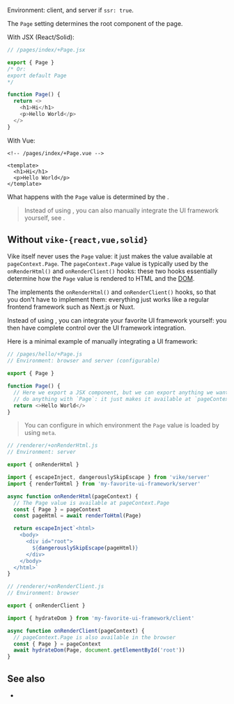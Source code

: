 
Environment: client, and server if <Link href="/ssr">`ssr: true`</Link>.

The `Page` setting determines the root component of the page.

With JSX (React/Solid):

```js
// /pages/index/+Page.jsx

export { Page }
/* Or:
export default Page
*/

function Page() {
  return <>
    <h1>Hi</h1>
    <p>Hello World</p>
  </>
}
```

With Vue:
```vue
<!-- /pages/index/+Page.vue -->

<template>
  <h1>Hi</h1>
  <p>Hello World</p>
</template>
```

What happens with the `Page` value is determined by the <UiFrameworkExtension />.

> Instead of using <UiFrameworkExtension name noLink />, you can also manually integrate the <Link href="/ui-frameworks">UI framework</Link> yourself, see <Link href="#without-vike-react-vue-solid" />.



## Without `vike-{react,vue,solid}`

Vike itself never uses the `Page` value: it just makes the value available at `pageContext.Page`.
The `pageContext.Page` value is typically used by the <Link href="/onRenderHtml">`onRenderHtml()`</Link> and <Link href="/onRenderClient">`onRenderClient()`</Link> hooks: these two hooks essentially determine how the `Page` value is rendered to HTML and the [DOM](https://developer.mozilla.org/en-US/docs/Web/API/Document_Object_Model).

The <UiFrameworkExtension /> implements the `onRenderHtml()` and `onRenderClient()` hooks, so that you don't have to implement them: everything just works like a regular frontend framework such as Next.js or Nuxt.

Instead of using <UiFrameworkExtension name noLink />, you can integrate your favorite UI framework yourself: you then have complete control over the UI framework integration.

Here is a minimal example of manually integrating a UI framework:

```js
// /pages/hello/+Page.js
// Environment: browser and server (configurable)

export { Page }

function Page() {
  // Here we export a JSX component, but we can export anything we want since Vike doesn't
  // do anything with `Page`: it just makes it available at `pageContext.Page`.
  return <>Hello World</>
}
```

> You can configure in which environment the `Page` value is loaded by using <Link href="/meta">`meta`</Link>.

```js
// /renderer/+onRenderHtml.js
// Environment: server

export { onRenderHtml }

import { escapeInject, dangerouslySkipEscape } from 'vike/server'
import { renderToHtml } from 'my-favorite-ui-framework/server'

async function onRenderHtml(pageContext) {
  // The Page value is available at pageContext.Page
  const { Page } = pageContext
  const pageHtml = await renderToHtml(Page)

  return escapeInject`<html>
    <body>
      <div id="root">
        ${dangerouslySkipEscape(pageHtml)}
      </div>
    </body>
  </html>`
}
```

```js
// /renderer/+onRenderClient.js
// Environment: browser

export { onRenderClient }

import { hydrateDom } from 'my-favorite-ui-framework/client'

async function onRenderClient(pageContext) {
  // pageContext.Page is also available in the browser
  const { Page } = pageContext
  await hydrateDom(Page, document.getElementById('root'))
}
```


## See also

- <Link href="/Layout" />
